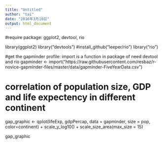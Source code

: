 ```yaml
---
title: "Untitled"
author: "tai"
date: "2016年3月18日"
output: html_document
---
```


#require package: ggplot2, devtool, rio

library(ggplot2)
library("devtools")
#install_github("leeper/rio")
library("rio")

#get the gapminder profile: import is a function in package of need devtool and rio 
gapminder <- import("https://raw.githubusercontent.com/resbaz/r-novice-gapminder-files/master/data/gapminder-FiveYearData.csv")

# correlation of population size, GDP and life expectency in different continent
gap_graphic <- qplot(lifeExp, gdpPercap, data = gapminder, size = pop, color=continent) + scale_y_log10() + scale_size_area(max_size = 15)


gap_graphic


